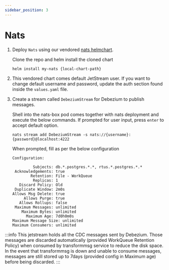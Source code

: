 ```yaml
---
sidebar_position: 3
---
```


# Nats

1. Deploy `Nats` using our vendored
[nats helmchart](https://github.com/mssfoobar/IaC/tree/main/sampleAppDeployment/aoh/helm/nats-io-nats-0.13.1).

    Clone the repo and helm install the cloned chart
    ```shell
    helm install my-nats {local-chart-path}
    ```

2. This vendored chart comes default JetStream user. If you want to change default username and password, update the
auth section found inside the `values.yaml` file.
3. Create a stream called `DebeziumStream` for Debezium to publish messages.

    Shell into the nats-box pod comes together with nats deployment and execute the below commands. If prompted for user input, press `enter` to accept default option.
    ```
    nats stream add DebeziumStream -s nats://{username}:{password}@localhost:4222
    ```
    When prompted, fill as per the below configuration
    ```
    Configuration:

             Subjects: db.*.postgres.*.*, rtus.*.postgres.*.*
     Acknowledgements: true
            Retention: File - WorkQueue
             Replicas: 1
       Discard Policy: Old
     Duplicate Window: 2m0s
    Allows Msg Delete: true
         Allows Purge: true
       Allows Rollups: false
     Maximum Messages: unlimited
        Maximum Bytes: unlimited
          Maximum Age: 7d0h0m0s
    Maximum Message Size: unlimited
    Maximum Consumers: unlimited
    ```

:::info
This jetstream holds all the CDC messages sent by Debezium. Those messages are discarded automatically
(provided WorkQueue Retention Policy) when consumed by transformmsg service to reduce the disk space. In the event
that transformmsg is down and unable to consume messages, messages are still stored up to 7days (provided config in
Maximum age) before being discarded.
:::
